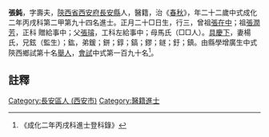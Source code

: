 {{明清人物信息框
| 姓名 = 張鈍
| 原名 =
| 圖片名稱= 
| 圖片大小 =
| 圖片說明 = 
| 最高職務 =
| 國家 = 大明 
| 爵位 =
| 籍貫 = [[陝西省|陝西省]][[西安府|西安府]][[長安縣|長安縣]]
| 族裔 = 
| 旗籍 = 
| 字號 = 
| 諡號 =
| 出生日期 = 正月二十□日
| 出生地點 =
| 逝世日期 = 
| 逝世地點 =
| 墓葬 =
| 配偶 = 楊氏
| 親屬 = 曾祖[[張在中|張在中]]，祖[[張潤芳|張潤芳]]，父[[張璿|張璿]]，母馬氏（□□人）
| 出身 =
* 成化二年丙戌科進士
| 經歷 =
| 著作 =  
*
*
*
}}
'''張鈍'''{{BD|1445年||1504年||}}，字壽夫，[[陝西省|陝西省]][[西安府|西安府]][[長安縣|長安縣]]人，醫籍，治《[[春秋|春秋]]》，年二十二歲中式成化二年丙戌科第二甲第九十四名進士。正月二十□日生，行三，曾祖[[張在中|張在中]]；祖[[張潤芳|張潤芳]]，正科 贈給事中；父[[張璿|張璿]]，工科左給事中；母馬氏（□□人）。[[具慶下|具慶下]]，妻楊氏，兄鉉（監生）；鈜，弟鍰；鉼；錞；鎬；鏐；鐩；釪；鎮。由縣學增廣生中式陝西鄉試第十名[[舉人|舉人]]，[[會試|會試]]中式第一百九十名<ref>《成化二年丙戌科進士登科錄》</ref>。
==註釋==
{{reflist}}
{{明朝人物小作品}}
{{成化二年丙戌科殿试金榜}}
[[Category:長安區人_(西安市)|Category:長安區人 (西安市)]]
[[Category:醫籍進士|Category:醫籍進士]]